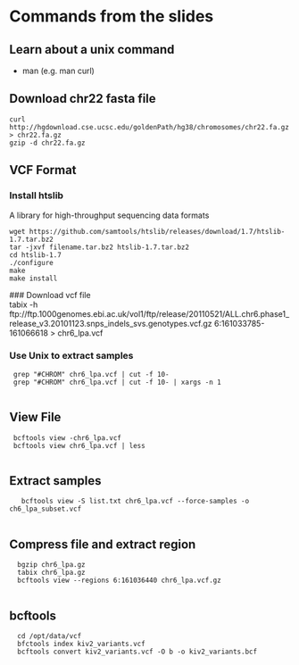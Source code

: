 
# Commands from the slides

## Learn about a unix command
* man <command> (e.g. man curl)

## Download chr22 fasta file

    curl http://hgdownload.cse.ucsc.edu/goldenPath/hg38/chromosomes/chr22.fa.gz > chr22.fa.gz
    gzip -d chr22.fa.gz

## VCF Format

### Install htslib
 A library for high-throughput sequencing data formats

    wget https://github.com/samtools/htslib/releases/download/1.7/htslib-1.7.tar.bz2
    tar -jxvf filename.tar.bz2 htslib-1.7.tar.bz2
    cd htslib-1.7
    ./configure
    make
    make install
    
 ### Download vcf file   
     tabix -h ftp://ftp.1000genomes.ebi.ac.uk/vol1/ftp/release/20110521/ALL.chr6.phase1_release_v3.20101123.snps_indels_svs.genotypes.vcf.gz 6:161033785-161066618 > chr6_lpa.vcf
     
### Use Unix to extract samples
     grep "#CHROM" chr6_lpa.vcf | cut -f 10- 
     grep "#CHROM" chr6_lpa.vcf | cut -f 10- | xargs -n 1
     
## View File
     bcftools view -chr6_lpa.vcf
     bcftools view chr6_lpa.vcf | less
     
## Extract samples
       bcftools view -S list.txt chr6_lpa.vcf --force-samples -o ch6_lpa_subset.vcf
       
## Compress file and extract region
      bgzip chr6_lpa.gz
      tabix chr6_lpa.gz
      bcftools view --regions 6:161036440 chr6_lpa.vcf.gz
      
## bcftools 
      cd /opt/data/vcf
      bfctools index kiv2_variants.vcf
      bcftools convert kiv2_variants.vcf -O b -o kiv2_variants.bcf
